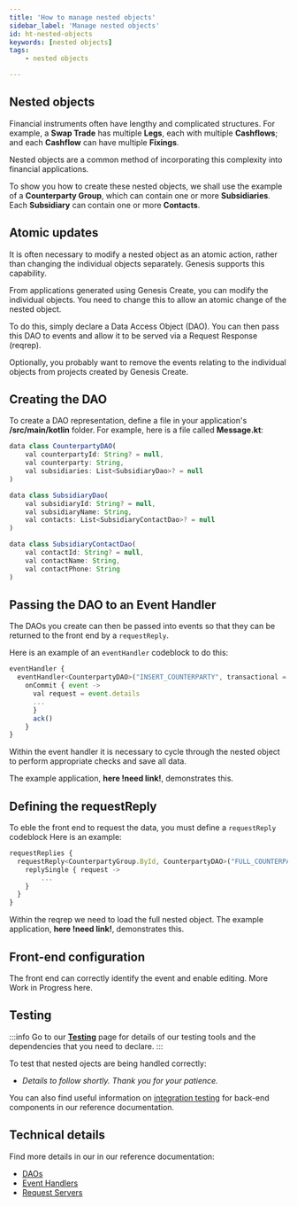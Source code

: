 ```yaml
---
title: 'How to manage nested objects'
sidebar_label: 'Manage nested objects'
id: ht-nested-objects
keywords: [nested objects]
tags:
    - nested objects

---
```






## Nested objects
Financial instruments often have lengthy and complicated structures. For example, a __Swap Trade__ has multiple __Legs__, each with multiple
__Cashflows__; and each __Cashflow__ can have multiple __Fixings__.

Nested objects are a common method of incorporating this complexity into financial applications. 

To show you how to create these nested objects, we shall use the example of a __Counterparty Group__, which can contain one or more __Subsidiaries__.  Each __Subsidiary__ can contain one or more __Contacts__.

## Atomic updates
It is often necessary to modify a nested object as an atomic action, rather than changing the individual objects separately. Genesis supports this capability. 

From applications generated using Genesis Create, you can modify the individual objects. You need to change this to allow an atomic change of the nested object.

To do this, simply declare a Data Access Object (DAO). You can then pass this DAO to events
and allow it to be served via a Request Response (reqrep).  

Optionally, you probably want to remove the events relating to the individual objects from projects created by Genesis Create.

## Creating the DAO
To create a DAO representation, define a file in your application's **/src/main/kotlin** folder. 
For example, here is a file called **Message.kt**:

```jsx
data class CounterpartyDAO(
    val counterpartyId: String? = null,
    val counterparty: String,
    val subsidiaries: List<SubsidiaryDao>? = null
)

data class SubsidiaryDao(
    val subsidiaryId: String? = null,
    val subsidiaryName: String,
    val contacts: List<SubsidiaryContactDao>? = null
)

data class SubsidiaryContactDao(
    val contactId: String? = null,
    val contactName: String,
    val contactPhone: String
)
```

## Passing the DAO to an Event Handler
The DAOs you create can then be passed into events so that they can be returned to the front end by a `requestReply`. 

Here is an example of an `eventHandler` codeblock to do this:
```jsx
eventHandler {
  eventHandler<CounterpartyDAO>("INSERT_COUNTERPARTY", transactional = true) {
    onCommit { event ->
      val request = event.details
      ...
      }
      ack()
    }
}
```

Within the event handler it is necessary to cycle through the nested object to perform appropriate checks and save all data.

The example application, __here !need link!__, demonstrates this.

## Defining the requestReply
To eble the front end to request the data, you must define a `requestReply` codeblock Here is an example:

```jsx
requestReplies {
  requestReply<CounterpartyGroup.ById, CounterpartyDAO>("FULL_COUNTERPARTY_GROUP") {
    replySingle { request ->
        ...
    }
  }
}
```
Within the reqrep we need to load the full nested object.  The example application, __here !need link!__, demonstrates this.

## Front-end configuration
The front end can correctly identify the event and enable editing.  More Work in Progress here.

## Testing

:::info
Go to our [**Testing**](/how-to/ht-prepare-test/) page for details of our testing tools and the dependencies that you need to declare.
:::

To test that nested ojects are being handled correctly:

- *Details to follow shortly. Thank you for your patience.*

You can also find useful information on [integration testing](/operations/testing/integration-testing/) for back-end components in our reference documentation.

## Technical details

Find more details in our in our reference documentation:

- [DAOs](/database/fields-tables-views/genesisDao/) 
- [Event Handlers](/develop/server-capabilities/core-business-logic-event-handler/)
- [Request Servers](/develop/server-capabilities/snapshot-queries-request-server/) 







